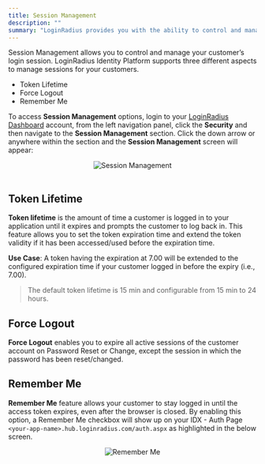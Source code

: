 ```yaml
---
title: Session Management
description: ""
summary: "LoginRadius provides you with the ability to control and manage your user's login session via features token lifetime, force logout, and remember me."
---
```


Session Management allows you to control and manage your customer’s login session. LoginRadius Identity Platform supports three different aspects to manage sessions for your customers.

- Token Lifetime
- Force Logout
- Remember Me

To access **Session Management** options, login to your [LoginRadius Dashboard](https://dashboard.loginradius.com/dashboard) account, from the left navigation panel, click the **Security** and then navigate to the **Session Management** section.
Click the down arrow or anywhere within the section and the **Session Management** screen will appear:

<div style="text-align:center">
  <img src="../assets/security/session-management/session-management-settings.png" alt="Session Management" />
</div>
<br/>


## Token Lifetime
**Token lifetime** is the amount of time a customer is logged in to your application until it expires and prompts the customer to log back in. This feature allows you to set the token expiration time and extend the token validity if it has been accessed/used before the expiration time.

**Use Case**: A token having the expiration at 7.00 will be extended to the configured expiration time if your customer logged in before the expiry (i.e., 7.00).

> The default token lifetime is 15 min and configurable from 15 min to 24 hours. 

## Force Logout
**Force Logout** enables you to expire all active sessions of the customer account on Password Reset or Change, except the session in which the password has been reset/changed.

## Remember Me
**Remember Me** feature allows your customer to stay logged in until the access token expires, even after the browser is closed. By enabling this option, a Remember Me checkbox will show up on your IDX - Auth Page `<your-app-name>.hub.loginradius.com/auth.aspx` as highlighted in the below screen. 

<div style="text-align:center">
  <img src="../assets/security/session-management/remember-me.png" alt="Remember Me" />
</div>
<br/>
